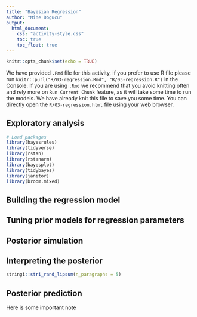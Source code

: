 ```yaml
---
title: "Bayesian Regression"
author: "Mine Dogucu"
output: 
  html_document:
    css: "activity-style.css"
    toc: true
    toc_float: true
---
```


```r
knitr::opts_chunk$set(echo = TRUE)
```


We have provided `.Rmd` file for this activity, if you prefer to use R file please run `knitr::purl("R/03-regression.Rmd", "R/03-regression.R")` in the Console.
If you are using `.Rmd` we recommend that you avoid knitting often and rely more on `Run Current Chunk` feature, as it will take some time to run the models.
We have already knit this file to save you some time. 
You can directly open the `R/03-regression.html` file using your web browser.

## Exploratory analysis

```r
# Load packages
library(bayesrules)
library(tidyverse)
library(rstan)
library(rstanarm)
library(bayesplot)
library(tidybayes)
library(janitor)
library(broom.mixed)
```


## Building the regression model

## Tuning prior models for regression parameters

## Posterior simulation

## Interpreting the posterior

```r
stringi::stri_rand_lipsum(n_paragraphs = 5)
```

## Posterior prediction


<div id= "attention"> Here is some important note </div>
